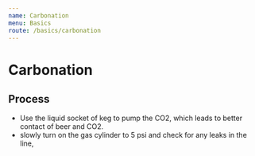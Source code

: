 ```yaml
---
name: Carbonation
menu: Basics
route: /basics/carbonation
---
```


# Carbonation



## Process

* Use the liquid socket of keg to pump the CO2, which leads to better contact of beer and CO2.
* slowly turn on the gas cylinder to 5 psi and check for any leaks in the line,

